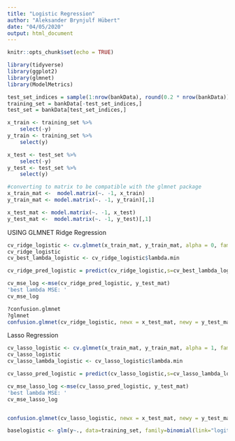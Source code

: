 ```yaml
---
title: "Logistic Regression"
author: "Aleksander Brynjulf Hübert"
date: "04/05/2020"
output: html_document
---
```


```r
knitr::opts_chunk$set(echo = TRUE)
```

```r
library(tidyverse)
library(ggplot2)
library(glmnet)
library(ModelMetrics)
```


```r
test_set_indices = sample(1:nrow(bankData), round(0.2 * nrow(bankData)), replace = FALSE)
training_set = bankData[-test_set_indices,] 
test_set = bankData[test_set_indices,] 

x_train <- training_set %>%
    select(-y)
y_train <- training_set %>%
    select(y)

x_test <- test_set %>%
    select(-y)
y_test <- test_set %>%
    select(y)

#converting to matrix to be compatible with the glmnet package
x_train_mat <-  model.matrix(~. -1, x_train)
y_train_mat <- model.matrix(~. -1, y_train)[,1]

x_test_mat <- model.matrix(~. -1, x_test)
y_test_mat <-  model.matrix(~. -1, y_test)[,1]
```


USING GLMNET
Ridge Regression
```r
cv_ridge_logistic <- cv.glmnet(x_train_mat, y_train_mat, alpha = 0, family = "binomial")
cv_ridge_logistic
cv_best_lambda_logistic <- cv_ridge_logistic$lambda.min

cv_ridge_pred_logistic = predict(cv_ridge_logistic,s=cv_best_lambda_logistic ,x_test_mat)

cv_mse_log <-mse(cv_ridge_pred_logistic, y_test_mat)
'best lambda MSE: ' 
cv_mse_log

?confusion.glmnet
?glmnet
confusion.glmnet(cv_ridge_logistic, newx = x_test_mat, newy = y_test_mat)
```

Lasso Regression

```r
cv_lasso_logistic <- cv.glmnet(x_train_mat, y_train_mat, alpha = 1, family = "binomial")
cv_lasso_logistic
cv_lasso_lambda_logistic <- cv_lasso_logistic$lambda.min

cv_lasso_pred_logistic = predict(cv_lasso_logistic,s=cv_lasso_lambda_logistic ,x_test_mat)

cv_mse_lasso_log <-mse(cv_lasso_pred_logistic, y_test_mat)
'best lambda MSE: ' 
cv_mse_lasso_log


confusion.glmnet(cv_lasso_logistic, newx = x_test_mat, newy = y_test_mat)
```

```r
baselogistic <- glm(y~., data=training_set, family=binomial(link="logit"))
```

